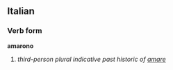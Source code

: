 ==Italian==
===Verb form===
'''amarono'''

# ''third-person plural indicative past historic of [[amare]]''